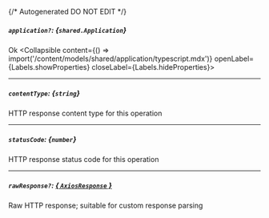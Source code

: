 {/* Autogenerated DO NOT EDIT  */}

##### `application?`: *{`shared.Application`}*
Ok
<Collapsible content={() => import('/content/models/shared/application/typescript.mdx')} openLabel={Labels.showProperties} closeLabel={Labels.hideProperties}>
</Collapsible>

---
##### `contentType`: *{`string`}*
HTTP response content type for this operation

---
##### `statusCode`: *{`number`}*
HTTP response status code for this operation

---
##### `rawResponse?`: [*{ `AxiosResponse` }*](https://axios-http.com/docs/res_schema)
Raw HTTP response; suitable for custom response parsing


